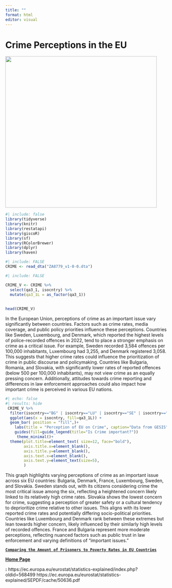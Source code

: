 ```yaml
---
title: ""
format: html
editor: visual
---
```


# **Crime Perceptions in the EU**

![](download.jpg){width="473"}

```r
#| include: false 
library(tidyverse)
library(knitr)
library(restatapi)
library(giscoR)
library(sf)
library(RColorBrewer)
library(dplyr)
library(haven)

```

```r
#| include: FALSE
CRIME <- read_dta("ZA8779_v1-0-0.dta")

```

```r
#| include: FALSE

CRIME_V <- CRIME %>% 
  select(qa3_1, isocntry) %>% 
  mutate(qa3_1L = as_factor(qa3_1))
  
  
head(CRIME_V)
```

In the European Union, perceptions of crime as an important issue vary significantly between countries. Factors such as crime rates, media coverage, and public policy priorities influence these perceptions. Countries like Sweden, Luxembourg, and Denmark, which reported the highest levels of police-recorded offences in 2022, tend to place a stronger emphasis on crime as a critical issue. For example, Sweden recorded 3,584 offences per 100,000 inhabitants, Luxembourg had 3,255, and Denmark registered 3,058. This suggests that higher crime rates could influence the prioritization of crime in public discourse and policymaking. Countries like Bulgaria, Romania, and Slovakia, with significantly lower rates of reported offences (below 500 per 100,000 inhabitants), may not view crime as an equally pressing concern. Additionally, attitudes towards crime reporting and differences in law enforcement approaches could also impact how important crime is perceived in various EU nations.

```r
#| echo: false 
#| results: hide 
 CRIME_V %>% 
  filter(isocntry=="BG" | isocntry=="LU" | isocntry=="SE" | isocntry=="SK" | isocntry=="FR" | isocntry=="DK")  %>% 
  ggplot(aes(x = isocntry, fill=qa3_1L)) +
  geom_bar( position = "fill",)+
    labs(title = "Perception of EU on Crime", caption="Data from GESIS", x = "Country", y = "")+
    guides(fill=guide_legend(title="Is Crime important?"))
     theme_minimal()+
  theme(plot.title=element_text( size=12, face="bold"),
        axis.title.x=element_blank(),
        axis.title.y=element_blank(),
        axis.text.x=element_blank(),
        axis.text.y=element_text(size=5),
        )
```

This graph highlights varying perceptions of crime as an important issue across six EU countries: Bulgaria, Denmark, France, Luxembourg, Sweden, and Slovakia. Sweden stands out, with its citizens considering crime the most critical issue among the six, reflecting a heightened concern likely linked to its relatively high crime rates. Slovakia shows the lowest concern for crime, suggesting a perception of greater safety or a cultural tendency to deprioritize crime relative to other issues. This aligns with its lower reported crime rates and potentially differing socio-political priorities. Countries like Luxembourg and Denmark rank between these extremes but lean towards higher concern, likely influenced by their similarly high levels of recorded offences. France and Bulgaria represent more moderate perceptions, reflecting nuanced factors such as public trust in law enforcement and varying definitions of "important issues."

[**`Comparing the Amount of Prisoners to Poverty Rates in EU Countries`**](HarrisWebsitePage4.html)

[**Home Page**](HarrisWebsite.html)

**:** https://ec.europa.eu/eurostat/statistics-explained/index.php?oldid=568499 https://ec.europa.eu/eurostat/statistics-explained/SEPDF/cache/50636.pdf

